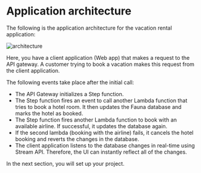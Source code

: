 # Application architecture

The following is the application architecture for the vacation rental application: 

![architecture](https://workshop-shadid.s3.amazonaws.com/architecture.png)

Here, you have a client application (Web app) that makes a request to the API gateway. A customer trying to book a vacation makes this request from the client application.

The following events take place after the initial call:

- The API Gateway initializes a Step function.
- The Step function fires an event to call another Lambda function that tries to book a hotel room. It then updates the Fauna database and marks the hotel as booked.
- The Step function fires another Lambda function to book with an available airline. If successful, it updates the database again.
- If the second lambda (booking with the airline) fails, it cancels the hotel booking and reverts the changes in the database.
- The client application listens to the database changes in real-time using Stream API. Therefore, the UI can instantly reflect all of the changes.

In the next section, you will set up your project.